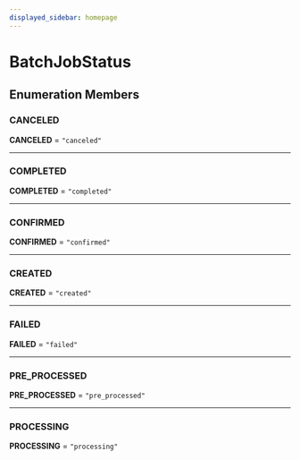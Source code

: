 ```yaml
---
displayed_sidebar: homepage
---
```



# BatchJobStatus

## Enumeration Members

### CANCELED

 **CANCELED** = `"canceled"`

___

### COMPLETED

 **COMPLETED** = `"completed"`

___

### CONFIRMED

 **CONFIRMED** = `"confirmed"`

___

### CREATED

 **CREATED** = `"created"`

___

### FAILED

 **FAILED** = `"failed"`

___

### PRE\_PROCESSED

 **PRE\_PROCESSED** = `"pre_processed"`

___

### PROCESSING

 **PROCESSING** = `"processing"`
